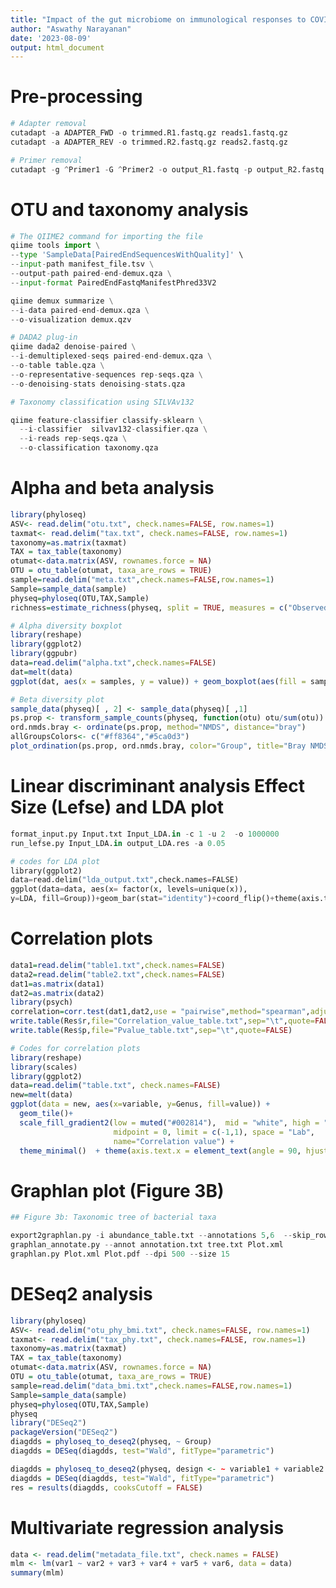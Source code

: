 ```yaml
---
title: "Impact of the gut microbiome on immunological responses to COVID-19 vaccination in healthy controls and people living with HIV"
author: "Aswathy Narayanan"
date: '2023-08-09'
output: html_document
---
```


# Pre-processing

```python
# Adapter removal
cutadapt -a ADAPTER_FWD -o trimmed.R1.fastq.gz reads1.fastq.gz
cutadapt -a ADAPTER_REV -o trimmed.R2.fastq.gz reads2.fastq.gz 

# Primer removal
cutadapt -g ^Primer1 -G ^Primer2 -o output_R1.fastq -p output_R2.fastq --discard-untrimmed trimmed.R1.fastq.gz trimmed.R2.fastq.gz  --quality-base=30
``` 

# OTU and taxonomy analysis

```python
# The QIIME2 command for importing the file
qiime tools import \
--type 'SampleData[PairedEndSequencesWithQuality]' \
--input-path manifest_file.tsv \
--output-path paired-end-demux.qza \
--input-format PairedEndFastqManifestPhred33V2

qiime demux summarize \
--i-data paired-end-demux.qza \
--o-visualization demux.qzv

# DADA2 plug-in
qiime dada2 denoise-paired \
--i-demultiplexed-seqs paired-end-demux.qza \
--o-table table.qza \
--o-representative-sequences rep-seqs.qza \
--o-denoising-stats denoising-stats.qza

# Taxonomy classification using SILVAv132

qiime feature-classifier classify-sklearn \
  --i-classifier  silvav132-classifier.qza \
  --i-reads rep-seqs.qza \
  --o-classification taxonomy.qza
``` 

# Alpha and beta analysis

```r
library(phyloseq)
ASV<- read.delim("otu.txt", check.names=FALSE, row.names=1)
taxmat<- read.delim("tax.txt", check.names=FALSE, row.names=1)
taxonomy=as.matrix(taxmat)	
TAX = tax_table(taxonomy)
otumat<-data.matrix(ASV, rownames.force = NA)
OTU = otu_table(otumat, taxa_are_rows = TRUE)
sample=read.delim("meta.txt",check.names=FALSE,row.names=1)
Sample=sample_data(sample)
physeq=phyloseq(OTU,TAX,Sample)
richness=estimate_richness(physeq, split = TRUE, measures = c("Observed","Shannon","Simpson"))

# Alpha diversity boxplot
library(reshape)
library(ggplot2)
library(ggpubr)
data=read.delim("alpha.txt",check.names=FALSE)
dat=melt(data)
ggplot(dat, aes(x = samples, y = value)) + geom_boxplot(aes(fill = samples), alpha = 0.95, outlier.shape=NA) + facet_wrap(~variable,scale="free",nrow=1) + theme_bw() + theme(strip.text.x = element_text(size = 13), axis.title.x=element_blank(), axis.text.x=element_blank(),axis.ticks.x=element_blank(),axis.title.y=element_blank(), legend.text=element_text(size=7, family="Times"),plot.title = element_text(size = 10),legend.title=element_blank()) + scale_fill_manual(values=c("#ff8364","#5ca0d3")) + stat_compare_means(method="wilcox.test",paired = FALSE,label = "p.format")

# Beta diversity plot
sample_data(physeq)[ , 2] <- sample_data(physeq)[ ,1]
ps.prop <- transform_sample_counts(physeq, function(otu) otu/sum(otu))
ord.nmds.bray <- ordinate(ps.prop, method="NMDS", distance="bray")
allGroupsColors<- c("#ff8364","#5ca0d3")
plot_ordination(ps.prop, ord.nmds.bray, color="Group", title="Bray NMDS")+ geom_point(size = 3.5)+ scale_color_manual(values = allGroupsColors)+ scale_shape_manual(values = c(19, 1)) + theme_bw()
```

# Linear discriminant analysis Effect Size (Lefse) and LDA plot
```python
format_input.py Input.txt Input_LDA.in -c 1 -u 2  -o 1000000
run_lefse.py Input_LDA.in output_LDA.res -a 0.05

# codes for LDA plot
library(ggplot2)
data=read.delim("lda_output.txt",check.names=FALSE) 
ggplot(data=data, aes(x= factor(x, levels=unique(x)), 
y=LDA, fill=Group))+geom_bar(stat="identity")+coord_flip()+theme(axis.title.y=element_blank(),plot.title = element_text(hjust = 0.5), plot.margin = unit(c(3,3,3,3), "cm"))+ ggtitle("Control-vs-Case") + scale_fill_manual(values = c("#eeba30","#008000")) + ylab("LDA Score (log10)")
```

# Correlation plots
```r
data1=read.delim("table1.txt",check.names=FALSE)
data2=read.delim("table2.txt",check.names=FALSE)
dat1=as.matrix(data1)
dat2=as.matrix(data2)
library(psych)
correlation=corr.test(dat1,dat2,use = "pairwise",method="spearman",adjust="none")
write.table(Res$r,file="Correlation_value_table.txt",sep="\t",quote=FALSE)
write.table(Res$p,file="Pvalue_table.txt",sep="\t",quote=FALSE)

# Codes for correlation plots
library(reshape)
library(scales)
library(ggplot2)
data=read.delim("table.txt", check.names=FALSE)
new=melt(data)
ggplot(data = new, aes(x=variable, y=Genus, fill=value)) + 
  geom_tile()+
  scale_fill_gradient2(low = muted("#002814"),  mid = "white", high = "#790000",
                       midpoint = 0, limit = c(-1,1), space = "Lab", 
                       name="Correlation value") +
  theme_minimal()  + theme(axis.text.x = element_text(angle = 90, hjust = 1),axis.title.x = element_blank(),axis.title.y = element_blank())

```

# Graphlan plot (Figure 3B)

```python
## Figure 3b: Taxonomic tree of bacterial taxa

export2graphlan.py -i abundance_table.txt --annotations 5,6  --skip_rows 1,2  --tree tree.txt --annotation annotation.txt
graphlan_annotate.py --annot annotation.txt tree.txt Plot.xml
graphlan.py Plot.xml Plot.pdf --dpi 500 --size 15
```

# DESeq2 analysis

```r

library(phyloseq)
ASV<- read.delim("otu_phy_bmi.txt", check.names=FALSE, row.names=1)
taxmat<- read.delim("tax_phy.txt", check.names=FALSE, row.names=1)
taxonomy=as.matrix(taxmat)  
TAX = tax_table(taxonomy)
otumat<-data.matrix(ASV, rownames.force = NA)
OTU = otu_table(otumat, taxa_are_rows = TRUE)
sample=read.delim("data_bmi.txt",check.names=FALSE,row.names=1)
Sample=sample_data(sample)
physeq=phyloseq(OTU,TAX,Sample)
physeq
library("DESeq2")
packageVersion("DESeq2")
diagdds = phyloseq_to_deseq2(physeq, ~ Group)
diagdds = DESeq(diagdds, test="Wald", fitType="parametric")

diagdds = phyloseq_to_deseq2(physeq, design <- ~ variable1 + variable2 + variable3 + variable4)
diagdds = DESeq(diagdds, test="Wald", fitType="parametric")
res = results(diagdds, cooksCutoff = FALSE)
```

# Multivariate regression analysis

```r
data <- read.delim("metadata_file.txt", check.names = FALSE)
mlm <- lm(var1 ~ var2 + var3 + var4 + var5 + var6, data = data)
summary(mlm)
```

